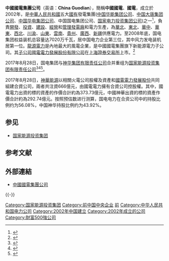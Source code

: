 {{Infobox_Company
|company_name = 中國國電集團公司
|name_en = China Guodian
|company_logo = [[File:CHINA_GUODIAN_logo.svg|130px]]
|company_type = [[中國中央企業|中國中央企業]]<br />[[上市公司|上市公司]]
|foundation = 2002年12月29日
|defunct = 2017年8月28日
|successor = 并入[[国家能源投资集团|国家能源投资集团]]
|location ={{PRC}}[[北京|北京]][[西城区|西城区]][[阜成门北大街|阜成门北大街]]6-8号
|industry = [[发电|发电]]、[[投资|投资]]
|key_people = [[董事長|董事長]]：乔保平
|sales = 
|profit = 
|assets = 8,031亿元[[人民币|人民币]]（2016年）
|market_value = 
|num_employees = 
|revenue = 
|subsid = [[國電電力發展股份|國電電力發展股份]]46.09%
|products = [[煤炭|煤炭]]、[[发电设施|发电设施]]、[[新能源|新能源]]、[[交通|交通]]、[[高新技术|高新技术]]、[[环保产业|环保产业]]、技术服务、[[信息咨询|信息咨询]]、[[融资|融资]]
|homepage = http://www.cgdc.com.cn/
}}

'''中國國電集團公司'''（英语：'''China Guodian'''），簡稱'''中國國電'''、'''國電'''，成立於2002年，是[[中華人民共和國|中華人民共和國]]五大[[國有企業|國有]]發電集團([[中国华能集团公司|中国华能集团公司]]、[[中国大唐集团公司|中国大唐集团公司]]、[[中国华电集团公司|中国华电集团公司]]、中国国电集团公司、[[国家电力投资集团公司|国家电力投资集团公司]])之一<ref>{{Cite web |url=http://news.bjx.com.cn/html/20071225/69525.shtml |title=中国强化五大发电集团优势地位 |accessdate=2008-03-15 |archive-date=2008-01-07 |archive-url=https://web.archive.org/web/20080107130211/http://news.bjx.com.cn/html/20071225/69525.shtml |dead-url=no }}</ref>，負責[[開發|開發]]、[[投資|投資]]、[[建設|建設]]、[[經營|經營]]和[[管理|管理]][[發電廠|發電廠]]和電力生產，為[[華北|華北]]、[[中國東北|東北]]、[[華中|華中]]、[[華東|華東]]、[[中國西北|西北]]、[[四川|川]][[重慶|渝]]、[[山東|山東]]、[[雲南|雲南]]、[[貴州|貴州]]、[[廣西|廣西]]、[[新疆|新疆]]供應電力。至2008年底，国电集团权益装机总容量达7020万千瓦，居中国电力企业第三位，其中风力发电装机居第一位。[[龍源電力|龍源電力]]是內地最大的風電企業，是中國國電集團旗下新能源電力子公司。其[[子公司|子公司]][[國電電力發展股份|國電電力發展股份有限公司]]在[[上海證券交易所|上海證券交易所]]上市。<ref>{{Cite web |url=http://www.cgdc.com.cn/gd/staticRedirect.do?action=gsjj |title=中國國電集團公司概況 |accessdate=2008-03-15 |archive-date=2008-04-12 |archive-url=https://web.archive.org/web/20080412054038/http://www.cgdc.com.cn/gd/staticRedirect.do?action=gsjj |dead-url=no }}</ref>

2017年8月28日，国电集团与[[神华集团有限责任公司|神华集团有限责任公司]]合并重组为[[国家能源投资集团有限责任公司|国家能源投资集团有限责任公司]]<ref>{{cite news|author1=刘辰瑶|title=神华集团与国电集团合并为国家能源投资集团|url=http://www.chinanews.com/cj/2017/08-28/8316050.shtml|accessdate=2017-08-28|agency=[[中新社|中新社]]|publisher=[[中国新闻网|中国新闻网]]|archive-date=2017-08-28|archive-url=https://web.archive.org/web/20170828144843/http://www.chinanews.com/cj/2017/08-28/8316050.shtml|dead-url=no}}</ref><ref>{{cite news|author1=林琦|title=国电集团与神华合并重组为国家能源投资集团|url=https://cn.reuters.com/article/shenhuagd-power-merger-0828-monday-idCNKCS1B80KG|accessdate=2017-08-28|agency=[[路透社|路透社]]|archive-date=2017-08-28|archive-url=https://web.archive.org/web/20170828145032/https://cn.reuters.com/article/shenhuagd-power-merger-0828-monday-idCNKCS1B80KG|dead-url=no}}</ref><ref>{{cite news|title=国资委：国电集团和神华集团合并重组为国家能源投资集团|url=http://cn.wsj.com/gb/20170828/cec154645.asp|accessdate=2017-08-28|publisher=[[华尔街日报|华尔街日报]]|archive-url=https://web.archive.org/web/20170828095231/http://cn.wsj.com/gb/20170828/cec154645.asp|archive-date=2017-08-28|dead-url=yes}}</ref>。

2017年8月28日，[[神華能源|神華能源]]以相關火電公司股權及資產和[[國電電力發展股份|國電電力發展股份]]共同組建合資公司，兩者共注資666億元，由國電電力擁有合資公司控股權。其中，國電電力出資的標的資產的作價合計約為373.73億元，中國神華出資的標的資產作價合計約為292.74億元。按照预估数进行测算，国电电力在合资公司中的持股比例约为56.08%，中国神华持股比例约为43.92%。

==参见==
* [[国家能源投资集团|国家能源投资集团]]

==参考文献==
{{Reflist}}

==外部連結==
*[https://web.archive.org/web/20080409224230/http://www.cgdc.com.cn/ 中國國電集團公司]

{{-}}
{{中国大陆电力公司}}
[[Category:国家能源投资集团|Category:国家能源投资集团]]
[[Category:前中国中央企业|Category:前中国中央企业]]
[[Category:总部位于北京市的中华人民共和国中央企业|前]]
[[Category:中华人民共和国电力公司|Category:中华人民共和国电力公司]]
[[Category:2002年中国建立|Category:2002年中国建立]]
[[Category:2002年成立的公司|Category:2002年成立的公司]]
[[Category:財富500強公司|Category:財富500強公司]]